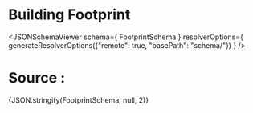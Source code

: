 



# Building Footprint

<JSONSchemaViewer schema={ FootprintSchema } resolverOptions={
    generateResolverOptions({"remote": true, "basePath": "schema/"})
} />

# Source :

<CodeBlock language="json">{JSON.stringify(FootprintSchema, null, 2)}</CodeBlock>
